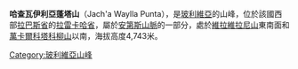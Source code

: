 {{Coord|15|43|54|S|68|30|50|W|display=title}}

'''哈查瓦伊利亞蓬塔山'''（Jach'a Waylla Punta），是[[玻利維亞|玻利維亞]]的山峰，位於該國西部[[拉巴斯省|拉巴斯省]]的[[拉雷卡哈省|拉雷卡哈省]]，屬於[[安第斯山脈|安第斯山脈]]的一部分，處於[[維拉維拉尼山_(拉雷卡哈省)|維拉維拉尼山]]東南面和[[萬卡爾科塔科柳山|萬卡爾科塔科柳山]]以南，海拔高度4,743米。

{{Bolivia-geo-stub}}
[[Category:玻利維亞山峰|Category:玻利維亞山峰]]